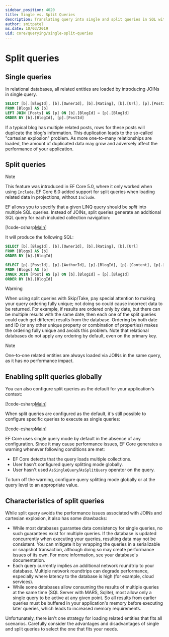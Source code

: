 ```yaml
---
sidebar_position: 4020
title: Single vs. Split Queries
description: Translating query into single and split queries in SQL with Entity Framework Core
author: smitpatel
ms.date: 10/03/2019
uid: core/querying/single-split-queries
---
```

# Split queries

## Single queries

In relational databases, all related entities are loaded by introducing JOINs in single query.

```sql
SELECT [b].[BlogId], [b].[OwnerId], [b].[Rating], [b].[Url], [p].[PostId], [p].[AuthorId], [p].[BlogId], [p].[Content], [p].[Rating], [p].[Title]
FROM [Blogs] AS [b]
LEFT JOIN [Posts] AS [p] ON [b].[BlogId] = [p].[BlogId]
ORDER BY [b].[BlogId], [p].[PostId]
```

If a typical blog has multiple related posts, rows for these posts will duplicate the blog's information. This duplication leads to the so-called "cartesian explosion" problem. As more one-to-many relationships are loaded, the amount of duplicated data may grow and adversely affect the performance of your application.

## Split queries

> [!NOTE]
> This feature was introduced in EF Core 5.0, where it only worked when using `Include`. EF Core 6.0 added support for split queries when loading related data in projections, without `Include`.

EF allows you to specify that a given LINQ query should be *split* into multiple SQL queries. Instead of JOINs, split queries generate an additional SQL query for each included collection navigation:

[!code-csharp[Main](../../../samples/core/Querying/RelatedData/Program.cs?name=AsSplitQuery&highlight=5)]

It will produce the following SQL:

```sql
SELECT [b].[BlogId], [b].[OwnerId], [b].[Rating], [b].[Url]
FROM [Blogs] AS [b]
ORDER BY [b].[BlogId]

SELECT [p].[PostId], [p].[AuthorId], [p].[BlogId], [p].[Content], [p].[Rating], [p].[Title], [b].[BlogId]
FROM [Blogs] AS [b]
INNER JOIN [Post] AS [p] ON [b].[BlogId] = [p].[BlogId]
ORDER BY [b].[BlogId]
```

> [!WARNING]
> When using split queries with Skip/Take, pay special attention to making your query ordering fully unique; not doing so could cause incorrect data to be returned. For example, if results are ordered only by date, but there can be multiple results with the same date, then each one of the split queries could each get different results from the database. Ordering by both date and ID (or any other unique property or combination of properties) makes the ordering fully unique and avoids this problem. Note that relational databases do not apply any ordering by default, even on the primary key.

> [!NOTE]
> One-to-one related entities are always loaded via JOINs in the same query, as it has no performance impact.

## Enabling split queries globally

You can also configure split queries as the default for your application's context:

[!code-csharp[Main](../../../samples/core/Querying/RelatedData/SplitQueriesBloggingContext.cs?name=QuerySplittingBehaviorSplitQuery&highlight=6)]

When split queries are configured as the default, it's still possible to configure specific queries to execute as single queries:

[!code-csharp[Main](../../../samples/core/Querying/RelatedData/Program.cs?name=AsSingleQuery&highlight=5)]

EF Core uses single query mode by default in the absence of any configuration. Since it may cause performance issues, EF Core generates a warning whenever following conditions are met:

- EF Core detects that the query loads multiple collections.
- User hasn't configured query splitting mode globally.
- User hasn't used `AsSingleQuery`/`AsSplitQuery` operator on the query.

To turn off the warning, configure query splitting mode globally or at the query level to an appropriate value.

## Characteristics of split queries

While split query avoids the performance issues associated with JOINs and cartesian explosion, it also has some drawbacks:

- While most databases guarantee data consistency for single queries, no such guarantees exist for multiple queries. If the database is updated concurrently when executing your queries, resulting data may not be consistent. You can mitigate it by wrapping the queries in a serializable or snapshot transaction, although doing so may create performance issues of its own. For more information, see your database's documentation.
- Each query currently implies an additional network roundtrip to your database. Multiple network roundtrips can degrade performance, especially where latency to the database is high (for example, cloud services).
- While some databases allow consuming the results of multiple queries at the same time (SQL Server with MARS, Sqlite), most allow only a single query to be active at any given point. So all results from earlier queries must be buffered in your application's memory before executing later queries, which leads to increased memory requirements.

Unfortunately, there isn't one strategy for loading related entities that fits all scenarios. Carefully consider the advantages and disadvantages of single and split queries to select the one that fits your needs.
